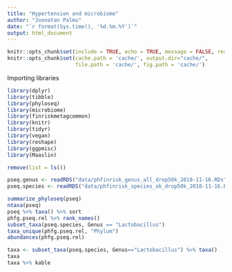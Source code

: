 ```yaml
---
title: "Hypertension and microbiome"
author: "Joonatan Palmu"
date: "`r format(Sys.time(), '%d.%m.%Y')`"
output: html_document
---
```


```r
knitr::opts_chunk$set(include = TRUE, echo = TRUE, message = FALSE, results='asis', cache=TRUE, warning=FALSE)
knitr::opts_chunk$set(cache.path = 'cache/', output.dir="cache/",
                      file.path = 'cache/', fig.path = 'cache/')
```

Importing libraries

```r
library(dplyr)
library(tibble)
library(phyloseq)
library(microbiome)
library(finriskmetagcommon)
library(knitr)
library(tidyr)
library(vegan)
library(reshape)
library(ggpmisc)
library(Maaslin)
```

```r
remove(list = ls())
```

```R
pseq.genus <- readRDS("data/phfinrisk_genus_all_drop50k_2018-11-16.RDs")
pseq.species <- readRDS("data/phfinrisk_species_ok_drop50k_2018-11-16.RDs")
```

```r
summarize_phyloseq(pseq)
ntaxa(pseq)
pseq %>% taxa() %>% sort
phfg.pseq.rel %>% rank_names()
subset_taxa(pseq.species, Genus == "Lactobacillus")
taxa_unique(phfg.pseq.rel, "Phylum")
abundances(phfg.pseq.rel)

```

```r

taxa <- subset_taxa(pseq.species, Genus=="Lactobacillus") %>% taxa()
taxa
taxa %>% kable

```

